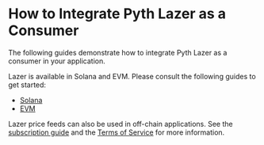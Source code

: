 # How to Integrate Pyth Lazer as a Consumer

The following guides demonstrate how to integrate Pyth Lazer as a consumer in your application.

Lazer is available in Solana and EVM. Please consult the following guides to get started:

- [Solana](integrate-as-consumer/svm)
- [EVM](integrate-as-consumer/evm)

Lazer price feeds can also be used in off-chain applications. See the
[subscription guide](subscribe-price-updates) and the [Terms of Service](https://bafybeih2re4eaun3nzt5dyyc2bnjprw44kligacriftm24dfrjfik4ocv4.ipfs.w3s.link/250129-terms-of-service-pyth-lazer-final.pdf) for more information.
